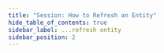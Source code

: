```yaml
---
title: "Session: How to Refresh an Entity"
hide_table_of_contents: true
sidebar_label: ...refresh entity
sidebar_position: 2
---
```





<LanguageSwitcher supportedLanguages={supportedLanguages} />

<LanguageContent language="csharp">
   <RefreshEntityCsharp />
</LanguageContent>

<LanguageContent language="java">
   <RefreshEntityJava />
</LanguageContent>

<LanguageContent language="nodejs">
   <RefreshEntityNodejs />
</LanguageContent>


<!---
### Session
- [What is a Session and How Does it Work](../../../client-api/session/what-is-a-session-and-how-does-it-work)
- [Clear a Session](../../../client-api/session/how-to/clear-a-session)
- [Evict Entity From a Session](../../../client-api/session/how-to/evict-entity-from-a-session)
- [How to Check if Entity has Changed](../../../client-api/session/how-to/check-if-entity-has-changed)


-->
